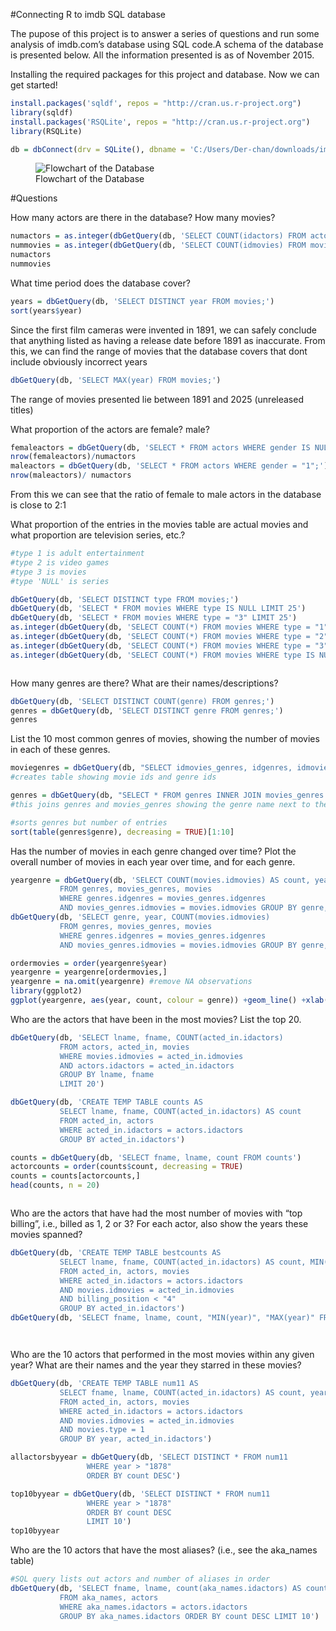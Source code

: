 #Connecting R to imdb SQL database

The pupose of this project is to answer a series of questions and run some analysis of imdb.com's database using SQL code.A schema of the database is presented below. All the information presented is as of November 2015.


Installing the required packages for this project and database. Now we can get started!
```{r, warning = FALSE, message= FALSE, include=FALSE}
install.packages('sqldf', repos = "http://cran.us.r-project.org")
library(sqldf)
install.packages('RSQLite', repos = "http://cran.us.r-project.org")
library(RSQLite)

db = dbConnect(drv = SQLite(), dbname = 'C:/Users/Der-chan/downloads/imdb_data')

```

![Flowchart of the Database](C:\Users\Der-chan\Documents\vehicle stats\db_schema.png)




#Questions

How many actors are there in the database? How many movies?

```{r}
numactors = as.integer(dbGetQuery(db, 'SELECT COUNT(idactors) FROM actors;'))
nummovies = as.integer(dbGetQuery(db, 'SELECT COUNT(idmovies) FROM movies;'))
numactors
nummovies

```

What time period does the database cover?

```{r}
years = dbGetQuery(db, 'SELECT DISTINCT year FROM movies;')
sort(years$year)
```

Since the first film cameras were invented in 1891, we can safely conclude that anything listed as having a release date before 1891 as inaccurate. From this, we can find the range of movies that the database covers that dont include obviously incorrect years


```{r}
dbGetQuery(db, 'SELECT MAX(year) FROM movies;')


```
The range of movies presented lie between 1891 and 2025 (unreleased titles)



What proportion of the actors are female? male?
```{r}
femaleactors = dbGetQuery(db, 'SELECT * FROM actors WHERE gender IS NULL;')
nrow(femaleactors)/numactors
maleactors = dbGetQuery(db, 'SELECT * FROM actors WHERE gender = "1";')
nrow(maleactors)/ numactors


```
From this we can see that the ratio of female to male actors in the database is close to 2:1

What proportion of the entries in the movies table are actual movies and what proportion are television series, etc.?
```{r}

#type 1 is adult entertainment
#type 2 is video games
#type 3 is movies
#type 'NULL' is series

dbGetQuery(db, 'SELECT DISTINCT type FROM movies;')
dbGetQuery(db, 'SELECT * FROM movies WHERE type IS NULL LIMIT 25')
dbGetQuery(db, 'SELECT * FROM movies WHERE type = "3" LIMIT 25')
as.integer(dbGetQuery(db, 'SELECT COUNT(*) FROM movies WHERE type = "1" '))/nummovies
as.integer(dbGetQuery(db, 'SELECT COUNT(*) FROM movies WHERE type = "2" '))/nummovies
as.integer(dbGetQuery(db, 'SELECT COUNT(*) FROM movies WHERE type = "3" '))/nummovies
as.integer(dbGetQuery(db, 'SELECT COUNT(*) FROM movies WHERE type IS NULL '))/nummovies



```


How many genres are there? What are their names/descriptions?

```{r}
dbGetQuery(db, 'SELECT DISTINCT COUNT(genre) FROM genres;')
genres = dbGetQuery(db, 'SELECT DISTINCT genre FROM genres;')
genres
```

List the 10 most common genres of movies, showing the number of movies in each of these genres.

```{r}

moviegenres = dbGetQuery(db, "SELECT idmovies_genres, idgenres, idmovies FROM movies_genres")
#creates table showing movie ids and genre ids

genres = dbGetQuery(db, "SELECT * FROM genres INNER JOIN movies_genres ON genres.idgenres=movies_genres.idgenres")
#this joins genres and movies_genres showing the genre name next to the id

#sorts genres but number of entries
sort(table(genres$genre), decreasing = TRUE)[1:10]


```

Has the number of movies in each genre changed over time? Plot the overall number of movies in each year over time, and for each genre.

```{r, warning= FALSE}

yeargenre = dbGetQuery(db, 'SELECT COUNT(movies.idmovies) AS count, year, genre
           FROM genres, movies_genres, movies
           WHERE genres.idgenres = movies_genres.idgenres
           AND movies_genres.idmovies = movies.idmovies GROUP BY genre, year')
dbGetQuery(db, 'SELECT genre, year, COUNT(movies.idmovies)
           FROM genres, movies_genres, movies
           WHERE genres.idgenres = movies_genres.idgenres
           AND movies_genres.idmovies = movies.idmovies GROUP BY genre, year LIMIT 10')

ordermovies = order(yeargenre$year)
yeargenre = yeargenre[ordermovies,]
yeargenre = na.omit(yeargenre) #remove NA observations
library(ggplot2)
ggplot(yeargenre, aes(year, count, colour = genre)) +geom_line() +xlab("Year") + ylab("Count") + ggtitle("Genres of Movies Per Year")


```

Who are the actors that have been in the most movies? List the top 20.
```{r, include= FALSE, message= FALSE, results='hide'}
dbGetQuery(db, 'SELECT lname, fname, COUNT(acted_in.idactors)
           FROM actors, acted_in, movies
           WHERE movies.idmovies = acted_in.idmovies
           AND actors.idactors = acted_in.idactors
           GROUP BY lname, fname 
           LIMIT 20')

dbGetQuery(db, 'CREATE TEMP TABLE counts AS 
           SELECT lname, fname, COUNT(acted_in.idactors) AS count 
           FROM acted_in, actors
           WHERE acted_in.idactors = actors.idactors
           GROUP BY acted_in.idactors')
```

```{r}
counts = dbGetQuery(db, 'SELECT fname, lname, count FROM counts')
actorcounts = order(counts$count, decreasing = TRUE)
counts = counts[actorcounts,]
head(counts, n = 20)



```



Who are the actors that have had the most number of movies with "top billing", i.e., billed as 1, 2 or 3? For each actor, also show the years these movies spanned?

```{r, message= FALSE, include= FALSE}
dbGetQuery(db, 'CREATE TEMP TABLE bestcounts AS 
           SELECT lname, fname, COUNT(acted_in.idactors) AS count, MIN(year), MAX(year) 
           FROM acted_in, actors, movies
           WHERE acted_in.idactors = actors.idactors
           AND movies.idmovies = acted_in.idmovies
           AND billing_position < "4"
           GROUP BY acted_in.idactors')
dbGetQuery(db, 'SELECT fname, lname, count, "MIN(year)", "MAX(year)" FROM bestcounts ORDER BY count DESC LIMIT 10')




```

Who are the 10 actors that performed in the most movies within any given year? What are their names and the year they starred in these movies?
```{r, message= FALSE}
dbGetQuery(db, 'CREATE TEMP TABLE num11 AS
           SELECT fname, lname, COUNT(acted_in.idactors) AS count, year 
           FROM acted_in, actors, movies
           WHERE acted_in.idactors = actors.idactors
           AND movies.idmovies = acted_in.idmovies
           AND movies.type = 1
           GROUP BY year, acted_in.idactors')

allactorsbyyear = dbGetQuery(db, 'SELECT DISTINCT * FROM num11 
                 WHERE year > "1878"
                 ORDER BY count DESC')

top10byyear = dbGetQuery(db, 'SELECT DISTINCT * FROM num11 
                 WHERE year > "1878" 
                 ORDER BY count DESC 
                 LIMIT 10')
top10byyear


```



Who are the 10 actors that have the most aliases? (i.e., see the aka_names table)

```{r}
#SQL query lists out actors and number of aliases in order
dbGetQuery(db, 'SELECT fname, lname, count(aka_names.idactors) AS count 
           FROM aka_names, actors 
           WHERE aka_names.idactors = actors.idactors
           GROUP BY aka_names.idactors ORDER BY count DESC LIMIT 10')



```














